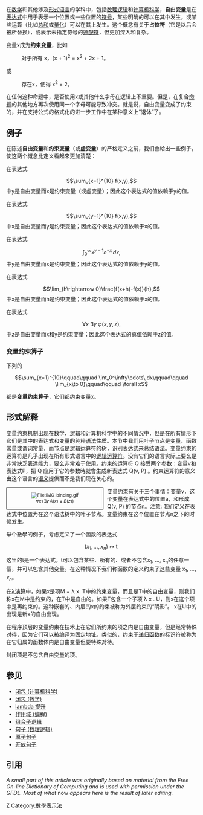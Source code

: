 在[[数学|数学]]和其他涉及[[形式语言|形式语言]]的学科中，包括[[数理逻辑|数理逻辑]]和[[计算机科学|计算机科学]]，'''自由变量'''是在[[表达式|表达式]]中用于表示一个位置或一些位置的[[符号|符号]]，某些明确的{{en-link|代换|Substitution_(logic)}}可以在其中发生，或某些运算（比如[[总和|总和]]或[[量化|量化]]）可以在其上发生。这个概念有关于'''占位符'''（它是以后会被{{tsl|en|String literal|文字串}}所替换），或表示未指定符号的[[通配符|通配符]]，但更加深入和复杂。

变量x成为'''约束变量'''，比如

:对于所有 x，(x + 1)<sup>2</sup> = x<sup>2</sup> + 2x + 1。

或

:存在x，使得 x<sup>2</sup> = 2。

在任何这种命题中，是否使用x或其他什么字母在逻辑上不重要。但是，在复合[[命题|命题]]的其他地方再次使用同一个字母可能导致冲突。就是说，自由变量变成了约束的，并在支持公式的格式化的进一步工作中在某种意义上“退休”了。

==例子==
在陈述'''自由变量'''和'''约束变量'''（或'''虚变量'''）的严格定义之前，我们會給出一些例子，使这两个概念比定义看起來更加清楚：

在表达式
:<math>\sum_{x=1}^{10} f(x,y),</math>
中y是自由变量而x是约束变量（或虚变量）；因此这个表达式的值依赖于y的值。

在表达式
:<math>\sum_{y=1}^{10} f(x,y),</math>
中x是自由变量而y是约束变量；因此这个表达式的值依赖于x的值。

在表达式
:<math>\int_0^\infty x^{y-1} e^{-x}\,dx,</math>
中y是自由变量而x是约束变量；因此这个表达式的值依赖于y的值。

在表达式
:<math>\lim_{h\rightarrow 0}\frac{f(x+h)-f(x)}{h},</math>
中x是自由变量而h是约束变量；因此这个表达式的值依赖于x的值。

在表达式
:<math>\forall x\ \exists y\ \varphi(x,y,z),</math>
中z是自由变量而x和y是约束变量；因此这个表达式的[[真值|真值]]依赖于z的值。

===变量约束算子===
下列的

:<math>\sum_{x=1}^{10}\qquad\qquad \int_0^\infty\cdots\,dx\qquad\qquad \lim_{x\to 0}\qquad\qquad \forall x</math>

都是'''变量约束算子'''，它们都约束变量x。

==形式解释==

变量约束机制出现在数学、逻辑和计算机科学中的不同情況中，但是在所有情形下它们是其中的表达式和变量的纯粹[[语法|语法]]性质。本节中我们用叶子节点是变量、函数常量或谓词常量，而节点是逻辑运算符的树，识别表达式来总结语法。变量约束的运算符是几乎出现在所有形式语言中的[[逻辑运算符|逻辑运算符]]。没有它们的语言实际上要么是非常缺乏表達能力，要么非常难于使用。约束的运算符 Q 接受两个参数：变量v和表达式P，把 Q 应用于它的参数時就會生成新表达式 Q(v, P) 。约束运算符的意义由这个语言的[[语义|语义]]提供而不是我们现在关心的。

<div style="float:left; width:251px; border:1px; border-style:solid; padding:2px; margin-right:10px; text-align:center; font-size:smaller">
[[File:IMG_binding.gif|File:IMG_binding.gif]]
<br><math>\forall x\, (\exists y\, A(x) \vee B(z)) </math>
</div>
变量约束有关于三个事情：变量v，这个变量在表达式中的位置a，和形成 Q(v, P) 的节点n。注意: 我们定义在表达式中位置为在这个语法树中的叶子节点。变量约束在这个位置在节点n之下的时候发生。

举个數學的例子，考虑定义了一个函数的表达式

::<math> (x_1, \ldots , x_n) \mapsto \operatorname{t}</math>

这里的t是一个表达式。t可以包含某些、所有的、或者不包含x<sub>1</sub>, ..., x<sub>n</sub>的任意一個，并可以包含其他变量。在这种情况下我们称函数的定义约束了这些变量 x<sub>1</sub>, ..., ''x''<sub>''n''</sub>。

在[[λ演算|λ演算]]中，如果x是项M = λ x. T中的约束变量，而且是T中的自由变量，则我们称x在M中是约束的，在T中是自由的。如果T包含一个子项 λ x . U，则x在这个项中是再约束的。这种嵌套的、内层的x的约束被称为外层约束的“阴影”。 x在U中的出现是新x的自由出现。

在程序顶层的变量约束在技术上在它们所约束的项之内是自由变量，但是经常特殊对待，因为它们可以被编译为固定地址。类似的，约束于[[递归函数|递归函数]]的标识符被称为在它归属的函数体内是自由变量但要特殊对待。

封闭项是不包含自由变量的项。

==参见==

*[[闭包_(计算机科学)|闭包 (计算机科学)]]
*[[闭包_(数学)|闭包 (数学)]]
*[[lambda_提升|lambda 提升]]
*[[作用域_(编程)|作用域 (编程)]]
*[[组合子逻辑|组合子逻辑]]
*[[句子_(数理逻辑)|句子 (数理逻辑)]]
*[[原子句子|原子句子]]
*[[开放句子|开放句子]]

==引用==

''A small part of this article was originally based on material from the Free On-line Dictionary of Computing and is used with permission under the GFDL.  Most of what'' now ''appears here is the result of later editing.''

[[Category:數理邏輯|Z]]
[[Category:數學表示法|Category:數學表示法]]